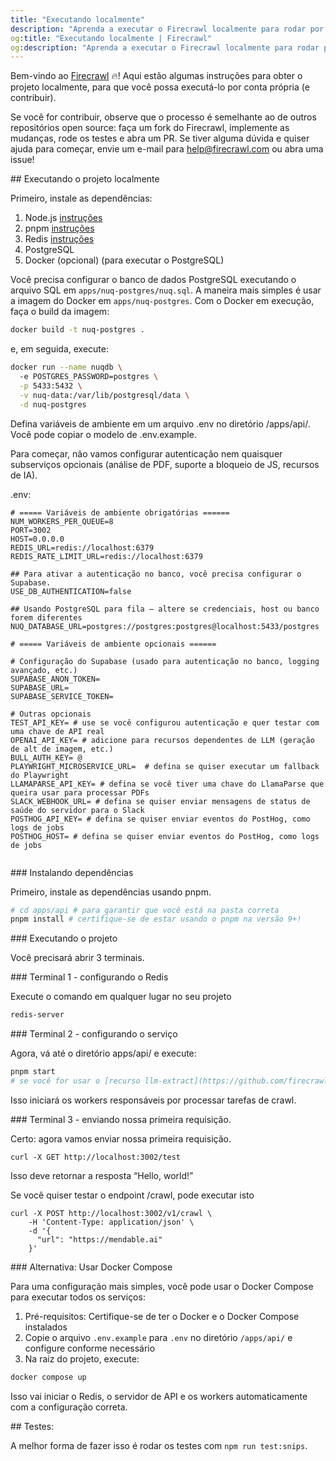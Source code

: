 ```yaml
---
title: "Executando localmente"
description: "Aprenda a executar o Firecrawl localmente para rodar por conta própria e/ou contribuir com o projeto."
og:title: "Executando localmente | Firecrawl"
og:description: "Aprenda a executar o Firecrawl localmente para rodar por conta própria e/ou contribuir com o projeto."
---
```


Bem-vindo ao [Firecrawl](https://firecrawl.dev) 🔥! Aqui estão algumas instruções para obter o projeto localmente, para que você possa executá-lo por conta própria (e contribuir).

Se você for contribuir, observe que o processo é semelhante ao de outros repositórios open source: faça um fork do Firecrawl, implemente as mudanças, rode os testes e abra um PR. Se tiver alguma dúvida e quiser ajuda para começar, envie um e-mail para help@firecrawl.com ou abra uma issue!

<div id="running-the-project-locally">
  ## Executando o projeto localmente
</div>

Primeiro, instale as dependências:

1. Node.js [instruções](https://nodejs.org/en/learn/getting-started/how-to-install-nodejs)
2. pnpm [instruções](https://pnpm.io/installation)
3. Redis [instruções](https://redis.io/docs/latest/operate/oss_and_stack/install/install-redis/)
4. PostgreSQL
5. Docker (opcional) (para executar o PostgreSQL)

Você precisa configurar o banco de dados PostgreSQL executando o arquivo SQL em `apps/nuq-postgres/nuq.sql`. A maneira mais simples é usar a imagem do Docker em `apps/nuq-postgres`. Com o Docker em execução, faça o build da imagem:

```bash
docker build -t nuq-postgres .
```

e, em seguida, execute:

```bash
docker run --name nuqdb \          
  -e POSTGRES_PASSWORD=postgres \
  -p 5433:5432 \
  -v nuq-data:/var/lib/postgresql/data \
  -d nuq-postgres
```

Defina variáveis de ambiente em um arquivo .env no diretório /apps/api/. Você pode copiar o modelo de .env.example.

Para começar, não vamos configurar autenticação nem quaisquer subserviços opcionais (análise de PDF, suporte a bloqueio de JS, recursos de IA).

.env:

```
# ===== Variáveis de ambiente obrigatórias ======
NUM_WORKERS_PER_QUEUE=8
PORT=3002
HOST=0.0.0.0
REDIS_URL=redis://localhost:6379
REDIS_RATE_LIMIT_URL=redis://localhost:6379

## Para ativar a autenticação no banco, você precisa configurar o Supabase.
USE_DB_AUTHENTICATION=false

## Usando PostgreSQL para fila — altere se credenciais, host ou banco forem diferentes
NUQ_DATABASE_URL=postgres://postgres:postgres@localhost:5433/postgres

# ===== Variáveis de ambiente opcionais ======

# Configuração do Supabase (usado para autenticação no banco, logging avançado, etc.)
SUPABASE_ANON_TOKEN=
SUPABASE_URL=
SUPABASE_SERVICE_TOKEN=

# Outras opcionais
TEST_API_KEY= # use se você configurou autenticação e quer testar com uma chave de API real
OPENAI_API_KEY= # adicione para recursos dependentes de LLM (geração de alt de imagem, etc.)
BULL_AUTH_KEY= @
PLAYWRIGHT_MICROSERVICE_URL=  # defina se quiser executar um fallback do Playwright
LLAMAPARSE_API_KEY= # defina se você tiver uma chave do LlamaParse que queira usar para processar PDFs
SLACK_WEBHOOK_URL= # defina se quiser enviar mensagens de status de saúde do servidor para o Slack
POSTHOG_API_KEY= # defina se quiser enviar eventos do PostHog, como logs de jobs
POSTHOG_HOST= # defina se quiser enviar eventos do PostHog, como logs de jobs


```


<div id="installing-dependencies">
  ### Instalando dependências
</div>

Primeiro, instale as dependências usando pnpm.

```bash
# cd apps/api # para garantir que você está na pasta correta
pnpm install # certifique-se de estar usando o pnpm na versão 9+!
```


<div id="running-the-project">
  ### Executando o projeto
</div>

Você precisará abrir 3 terminais.

<div id="terminal-1-setting-up-redis">
  ### Terminal 1 - configurando o Redis
</div>

Execute o comando em qualquer lugar no seu projeto

```bash
redis-server
```


<div id="terminal-2-setting-up-the-service">
  ### Terminal 2 - configurando o serviço
</div>

Agora, vá até o diretório apps/api/ e execute:

```bash
pnpm start
# se você for usar o [recurso llm-extract](https://github.com/firecrawl/firecrawl/pull/586/), também deve exportar OPENAI_API_KEY=sk-______
```

Isso iniciará os workers responsáveis por processar tarefas de crawl.


<div id="terminal-3-sending-our-first-request">
  ### Terminal 3 - enviando nossa primeira requisição.
</div>

Certo: agora vamos enviar nossa primeira requisição.

```curl
curl -X GET http://localhost:3002/test
```

Isso deve retornar a resposta “Hello, world!”

Se você quiser testar o endpoint /crawl, pode executar isto

```curl
curl -X POST http://localhost:3002/v1/crawl \
    -H 'Content-Type: application/json' \
    -d '{
      "url": "https://mendable.ai"
    }'
```


<div id="alternative-using-docker-compose">
  ### Alternativa: Usar Docker Compose
</div>

Para uma configuração mais simples, você pode usar o Docker Compose para executar todos os serviços:

1. Pré-requisitos: Certifique-se de ter o Docker e o Docker Compose instalados
2. Copie o arquivo `.env.example` para `.env` no diretório `/apps/api/` e configure conforme necessário
3. Na raiz do projeto, execute:

```bash
docker compose up
```

Isso vai iniciar o Redis, o servidor de API e os workers automaticamente com a configuração correta.


<div id="tests">
  ## Testes:
</div>

A melhor forma de fazer isso é rodar os testes com `npm run test:snips`.